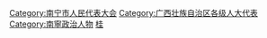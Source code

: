 [[Category:南宁市人民代表大会|Category:南宁市人民代表大会]]
[[Category:广西壮族自治区各级人大代表|Category:广西壮族自治区各级人大代表]]
[[Category:南寧政治人物|Category:南寧政治人物]]
[[Category:设区的市人大代表|桂]]